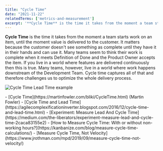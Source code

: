 ```yaml
---
title: "Cycle Time"
date: "2021-11-22"
relatedTerms: ['metrics-and-measurement']
excerpt: '**Cycle Time** is the time it takes from the moment a team starts work on an item, until'
---
```


**Cycle Time** is the time it takes from the moment a team starts work on an item, until the moment value is delivered to the customer. It matters because the customer doesn't see something as complete until they have it in their hands and can use it. Many teams seem to think their work is complete when it meets Definition of Done and the Product Owner accepts the item. If you live in a world where features are delivered continuously then this is true. Many teams, however, live in a world where work happens downstream of the Development Team. Cycle time captures all of that and therefore challenges us to optimize the whole delivery process.

![Cycle Time Lead Time example](src/content/glossary/cycle-time/images/Cycle-Time-Lead-Time-example-scaled.jpg)

<HighlightBox heading="Resource Links" variant="resourceLinks">
- [Cycle Time](https://martinfowler.com/bliki/CycleTime.html) (Martin Fowler)
- [Cycle Time and Lead Time](https://agilecomplexificationinverter.blogspot.com/2016/12/cycle-time-and-lead-time.html)
- [Experiment: Measure Lead And Cycle Time](https://medium.com/the-liberators/experiment-measure-lead-and-cycle-time-2caca83155e2)
- [How to Measure Cycle Time: With or without non-working hours?](https://kanbanize.com/blog/measure-cycle-time-calculations/)
- [Measure Cycle Time, Not Velocity](https://www.jrothman.com/mpd/2019/09/measure-cycle-time-not-velocity/)
</HighlightBox>
